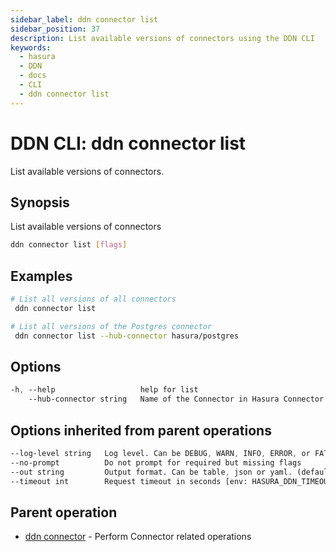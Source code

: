 ```yaml
---
sidebar_label: ddn connector list
sidebar_position: 37
description: List available versions of connectors using the DDN CLI
keywords:
  - hasura
  - DDN
  - docs
  - CLI
  - ddn connector list
---
```


# DDN CLI: ddn connector list

List available versions of connectors.

## Synopsis

List available versions of connectors

```bash
ddn connector list [flags]
```

## Examples

```bash
# List all versions of all connectors
 ddn connector list

# List all versions of the Postgres connector
 ddn connector list --hub-connector hasura/postgres
```

## Options

```sass
-h, --help                   help for list
    --hub-connector string   Name of the Connector in Hasura Connector Hub, ref: https://hasura.io/connectors. eg: hasura/nodejs
```

## Options inherited from parent operations

```sass
--log-level string   Log level. Can be DEBUG, WARN, INFO, ERROR, or FATAL. (default "INFO")
--no-prompt          Do not prompt for required but missing flags
--out string         Output format. Can be table, json or yaml. (default "table")
--timeout int        Request timeout in seconds [env: HASURA_DDN_TIMEOUT] (default 100)
```

## Parent operation

- [ddn connector](/reference/cli/commands/ddn_connector) - Perform Connector related operations
